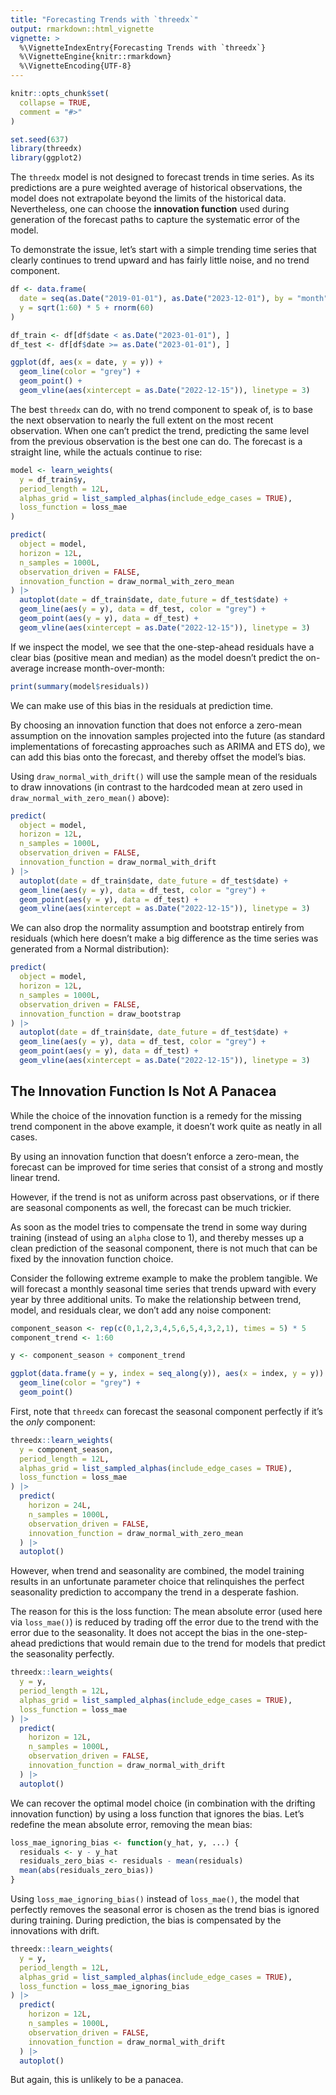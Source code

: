 ```yaml
---
title: "Forecasting Trends with `threedx`"
output: rmarkdown::html_vignette
vignette: >
  %\VignetteIndexEntry{Forecasting Trends with `threedx`}
  %\VignetteEngine{knitr::rmarkdown}
  %\VignetteEncoding{UTF-8}
---
```


```r
knitr::opts_chunk$set(
  collapse = TRUE,
  comment = "#>"
)
```

```r
set.seed(637)
library(threedx)
library(ggplot2)
```

The `threedx` model is not designed to forecast trends in time series. As its predictions are a pure weighted average of historical observations, the model does not extrapolate beyond the limits of the historical data. Nevertheless, one can choose the **innovation function** used during generation of the forecast paths to capture the systematic error of the model.

To demonstrate the issue, let's start with a simple trending time series that clearly continues to trend upward and has fairly little noise, and no trend component.

```r
df <- data.frame(
  date = seq(as.Date("2019-01-01"), as.Date("2023-12-01"), by = "month"),
  y = sqrt(1:60) * 5 + rnorm(60)
)

df_train <- df[df$date < as.Date("2023-01-01"), ]
df_test <- df[df$date >= as.Date("2023-01-01"), ]
```

```r
ggplot(df, aes(x = date, y = y)) +
  geom_line(color = "grey") +
  geom_point() +
  geom_vline(aes(xintercept = as.Date("2022-12-15")), linetype = 3)
```

The best `threedx` can do, with no trend component to speak of, is to base the next observation to nearly the full extent on the most recent observation. When one can't predict the trend, predicting the same level from the previous observation is the best one can do. The forecast is a straight line, while the actuals continue to rise:

```r
model <- learn_weights(
  y = df_train$y,
  period_length = 12L,
  alphas_grid = list_sampled_alphas(include_edge_cases = TRUE),
  loss_function = loss_mae
)

predict(
  object = model,
  horizon = 12L,
  n_samples = 1000L,
  observation_driven = FALSE,
  innovation_function = draw_normal_with_zero_mean
) |>
  autoplot(date = df_train$date, date_future = df_test$date) +
  geom_line(aes(y = y), data = df_test, color = "grey") +
  geom_point(aes(y = y), data = df_test) +
  geom_vline(aes(xintercept = as.Date("2022-12-15")), linetype = 3)
```

If we inspect the model, we see that the one-step-ahead residuals have a clear bias (positive mean and median) as the model doesn't predict the on-average increase month-over-month:

```r
print(summary(model$residuals))
```

We can make use of this bias in the residuals at prediction time.

By choosing an innovation function that does not enforce a zero-mean assumption on the innovation samples projected into the future (as standard implementations of forecasting approaches such as ARIMA and ETS do), we can add this bias onto the forecast, and thereby offset the model's bias.

Using `draw_normal_with_drift()` will use the sample mean of the residuals to draw innovations (in contrast to the hardcoded mean at zero used in `draw_normal_with_zero_mean()` above):

```r
predict(
  object = model,
  horizon = 12L,
  n_samples = 1000L,
  observation_driven = FALSE,
  innovation_function = draw_normal_with_drift
) |>
  autoplot(date = df_train$date, date_future = df_test$date) +
  geom_line(aes(y = y), data = df_test, color = "grey") +
  geom_point(aes(y = y), data = df_test) +
  geom_vline(aes(xintercept = as.Date("2022-12-15")), linetype = 3)
```

We can also drop the normality assumption and bootstrap entirely from residuals (which here doesn't make a big difference as the time series was generated from a Normal distribution):

```r
predict(
  object = model,
  horizon = 12L,
  n_samples = 1000L,
  observation_driven = FALSE,
  innovation_function = draw_bootstrap
) |>
  autoplot(date = df_train$date, date_future = df_test$date) +
  geom_line(aes(y = y), data = df_test, color = "grey") +
  geom_point(aes(y = y), data = df_test) +
  geom_vline(aes(xintercept = as.Date("2022-12-15")), linetype = 3)
```

## The Innovation Function Is Not A Panacea

While the choice of the innovation function is a remedy for the missing trend component in the above example, it doesn't work quite as neatly in all cases.

By using an innovation function that doesn't enforce a zero-mean, the forecast can be improved for time series that consist of a strong and mostly linear trend.

However, if the trend is not as uniform across past observations, or if there are seasonal components as well, the forecast can be much trickier. 

As soon as the model tries to compensate the trend in some way during training (instead of using an `alpha` close to 1), and thereby messes up a clean prediction of the seasonal component, there is not much that can be fixed by the innovation function choice.

Consider the following extreme example to make the problem tangible. We will forecast a monthly seasonal time series that trends upward with every year by three additional units. To make the relationship between trend, model, and residuals clear, we don't add any noise component:

```r
component_season <- rep(c(0,1,2,3,4,5,6,5,4,3,2,1), times = 5) * 5
component_trend <- 1:60

y <- component_season + component_trend
```

```r
ggplot(data.frame(y = y, index = seq_along(y)), aes(x = index, y = y)) +
  geom_line(color = "grey") +
  geom_point()
```

First, note that `threedx` can forecast the seasonal component perfectly if it's the *only* component:

```r
threedx::learn_weights(
  y = component_season,
  period_length = 12L,
  alphas_grid = list_sampled_alphas(include_edge_cases = TRUE),
  loss_function = loss_mae
) |>
  predict(
    horizon = 24L,
    n_samples = 1000L,
    observation_driven = FALSE,
    innovation_function = draw_normal_with_zero_mean
  ) |>
  autoplot()
```

However, when trend and seasonality are combined, the model training results in an unfortunate parameter choice that relinquishes the perfect seasonality prediction to accompany the trend in a desperate fashion.

The reason for this is the loss function: The mean absolute error (used here via `loss_mae()`) is reduced by trading off the error due to the trend with the error due to the seasonality. It does not accept the bias in the one-step-ahead predictions that would remain due to the trend for models that predict the seasonality perfectly.

```r
threedx::learn_weights(
  y = y,
  period_length = 12L,
  alphas_grid = list_sampled_alphas(include_edge_cases = TRUE),
  loss_function = loss_mae
) |>
  predict(
    horizon = 12L,
    n_samples = 1000L,
    observation_driven = FALSE,
    innovation_function = draw_normal_with_drift
  ) |>
  autoplot()
```

We can recover the optimal model choice (in combination with the drifting innovation function) by using a loss function that ignores the bias. Let's redefine the mean absolute error, removing the mean bias:

```r
loss_mae_ignoring_bias <- function(y_hat, y, ...) {
  residuals <- y - y_hat
  residuals_zero_bias <- residuals - mean(residuals)
  mean(abs(residuals_zero_bias))
}
```

Using `loss_mae_ignoring_bias()` instead of `loss_mae()`, the model that perfectly removes the seasonal error is chosen as the trend bias is ignored during training. During prediction, the bias is compensated by the innovations with drift.

```r
threedx::learn_weights(
  y = y,
  period_length = 12L,
  alphas_grid = list_sampled_alphas(include_edge_cases = TRUE),
  loss_function = loss_mae_ignoring_bias
) |>
  predict(
    horizon = 12L,
    n_samples = 1000L,
    observation_driven = FALSE,
    innovation_function = draw_normal_with_drift
  ) |>
  autoplot()
```

But again, this is unlikely to be a panacea.
